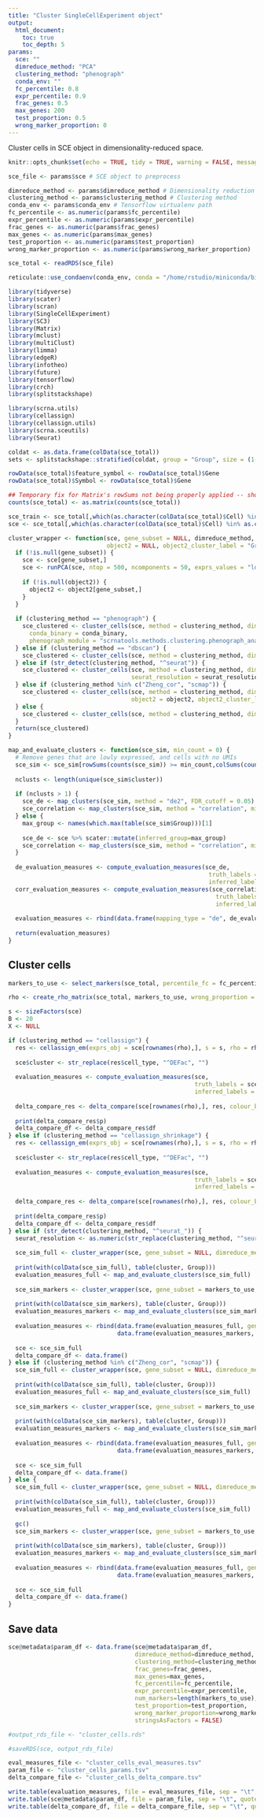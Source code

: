 ```yaml
---
title: "Cluster SingleCellExperiment object"
output: 
  html_document:
    toc: true
    toc_depth: 5
params:
  sce: ""
  dimreduce_method: "PCA"
  clustering_method: "phenograph"
  conda_env: ""
  fc_percentile: 0.8
  expr_percentile: 0.9
  frac_genes: 0.5
  max_genes: 200
  test_proportion: 0.5
  wrong_marker_proportion: 0
---
```


Cluster cells in SCE object in dimensionality-reduced space. 

```r
knitr::opts_chunk$set(echo = TRUE, tidy = TRUE, warning = FALSE, message = FALSE, cache = FALSE)
```

```r
sce_file <- params$sce # SCE object to preprocess

dimreduce_method <- params$dimreduce_method # Dimensionality reduction method
clustering_method <- params$clustering_method # Clustering method
conda_env <- params$conda_env # Tensorflow virtualenv path
fc_percentile <- as.numeric(params$fc_percentile)
expr_percentile <- as.numeric(params$expr_percentile)
frac_genes <- as.numeric(params$frac_genes)
max_genes <- as.numeric(params$max_genes)
test_proportion <- as.numeric(params$test_proportion)
wrong_marker_proportion <- as.numeric(params$wrong_marker_proportion)

sce_total <- readRDS(sce_file)
```

```r
reticulate::use_condaenv(conda_env, conda = "/home/rstudio/miniconda/bin/conda")

library(tidyverse)
library(scater)
library(scran)
library(SingleCellExperiment)
library(SC3)
library(Matrix)
library(mclust)
library(multiClust)
library(limma)
library(edgeR)
library(infotheo)
library(future)
library(tensorflow)
library(crch)
library(splitstackshape)

library(scrna.utils)
library(cellassign)
library(cellassign.utils)
library(scrna.sceutils)
library(Seurat)
```

```r
coldat <- as.data.frame(colData(sce_total))
sets <- splitstackshape::stratified(coldat, group = "Group", size = (1-test_proportion), bothSets = TRUE)

rowData(sce_total)$feature_symbol <- rowData(sce_total)$Gene
rowData(sce_total)$Symbol <- rowData(sce_total)$Gene

## Temporary fix for Matrix's rowSums not being properly applied -- shouldn't be happening
counts(sce_total) <- as.matrix(counts(sce_total))

sce_train <- sce_total[,which(as.character(colData(sce_total)$Cell) %in% as.character(sets$SAMP1$Cell))]
sce <- sce_total[,which(as.character(colData(sce_total)$Cell) %in% as.character(sets$SAMP2$Cell))]
```

```r
cluster_wrapper <- function(sce, gene_subset = NULL, dimreduce_method, clustering_method, conda_env = "r-tensorflow", conda_binary = "/home/rstudio/miniconda/bin/conda", seurat_resolution = 0.6,
                            object2 = NULL, object2_cluster_label = "Group") {
  if (!is.null(gene_subset)) {
    sce <- sce[gene_subset,]
    sce <- runPCA(sce, ntop = 500, ncomponents = 50, exprs_values = "logcounts")
    
    if (!is.null(object2)) {
      object2 <- object2[gene_subset,]
    }
  }
  
  if (clustering_method == "phenograph") {
    sce_clustered <- cluster_cells(sce, method = clustering_method, dimreduce_type = dimreduce_method, conda_env = conda_env, 
      conda_binary = conda_binary,
      phenograph_module = "scrnatools.methods.clustering.phenograph_analysis")
  } else if (clustering_method == "dbscan") {
    sce_clustered <- cluster_cells(sce, method = clustering_method, dimreduce_type = dimreduce_method, dbscan_epsilon = 0.5, dbscan_minPoints = 5)
  } else if (str_detect(clustering_method, "^seurat")) {
    sce_clustered <- cluster_cells(sce, method = clustering_method, dimreduce_type = dimreduce_method,
                                   seurat_resolution = seurat_resolution)
  } else if (clustering_method %in% c("Zheng_cor", "scmap")) {
    sce_clustered <- cluster_cells(sce, method = clustering_method, dimreduce_type = dimreduce_method,
                                   object2 = object2, object2_cluster_label = object2_cluster_label)
  } else {
    sce_clustered <- cluster_cells(sce, method = clustering_method, dimreduce_type = dimreduce_method)
  }
  return(sce_clustered)
}

map_and_evaluate_clusters <- function(sce_sim, min_count = 0) {
  # Remove genes that are lowly expressed, and cells with no UMIs
  sce_sim <- sce_sim[rowSums(counts(sce_sim)) >= min_count,colSums(counts(sce_sim)) > 0]
  
  nclusts <- length(unique(sce_sim$cluster))
  
  if (nclusts > 1) {
    sce_de <- map_clusters(sce_sim, method = "de2", FDR_cutoff = 0.05)
    sce_correlation <- map_clusters(sce_sim, method = "correlation", min_correlation = 0)
  } else {
    max_group <- names(which.max(table(sce_sim$Group)))[1]
    
    sce_de <- sce %>% scater::mutate(inferred_group=max_group)
    sce_correlation <- map_clusters(sce_sim, method = "correlation", min_correlation = 0)
  }
  
  de_evaluation_measures <- compute_evaluation_measures(sce_de, 
                                                         truth_labels = sce_de$Group,
                                                         inferred_labels = sce_de$inferred_group)
  corr_evaluation_measures <- compute_evaluation_measures(sce_correlation, 
                                                           truth_labels = sce_correlation$Group,
                                                           inferred_labels = sce_correlation$inferred_group)
  
  evaluation_measures <- rbind(data.frame(mapping_type = "de", de_evaluation_measures, stringsAsFactors = FALSE), data.frame(mapping_type = "correlation", corr_evaluation_measures, stringsAsFactors = FALSE))
  
  return(evaluation_measures)
}
```

## Cluster cells

```r
markers_to_use <- select_markers(sce_total, percentile_fc = fc_percentile, percentile_meanexpr = expr_percentile, frac_genes = frac_genes, max_genes_per_class = max_genes)

rho <- create_rho_matrix(sce_total, markers_to_use, wrong_proportion = wrong_marker_proportion)

s <- sizeFactors(sce)
B <- 20
X <- NULL

if (clustering_method == "cellassign") {
  res <- cellassign_em(exprs_obj = sce[rownames(rho),], s = s, rho = rho, X = X, B = B, use_priors = FALSE, prior_type = "shrinkage", delta_variance_prior = FALSE, verbose = FALSE, em_convergence_thres = 1e-5, min_delta = 0, num_runs = 5)
  
  sce$cluster <- str_replace(res$cell_type, "^DEFac", "")
  
  evaluation_measures <- compute_evaluation_measures(sce, 
                                                     truth_labels = sce$Group,
                                                     inferred_labels = sce$cluster)
  
  delta_compare_res <- delta_compare(sce[rownames(rho),], res, colour_by = "Group", shape_by = "high_expr")
  
  print(delta_compare_res$p)
  delta_compare_df <- delta_compare_res$df
} else if (clustering_method == "cellassign_shrinkage") {
  res <- cellassign_em(exprs_obj = sce[rownames(rho),], s = s, rho = rho, X = X, B = B, use_priors = TRUE, prior_type = "shrinkage", delta_variance_prior = FALSE, verbose = FALSE, em_convergence_thres = 1e-5, min_delta = 0, num_runs = 5)
  
  sce$cluster <- str_replace(res$cell_type, "^DEFac", "")
  
  evaluation_measures <- compute_evaluation_measures(sce, 
                                                     truth_labels = sce$Group,
                                                     inferred_labels = sce$cluster)
  
  delta_compare_res <- delta_compare(sce[rownames(rho),], res, colour_by = "Group", shape_by = "high_expr")
  
  print(delta_compare_res$p)
  delta_compare_df <- delta_compare_res$df
} else if (str_detect(clustering_method, "^seurat_")) {
  seurat_resolution <- as.numeric(str_replace(clustering_method, "^seurat_", ""))
  
  sce_sim_full <- cluster_wrapper(sce, gene_subset = NULL, dimreduce_method = dimreduce_method, clustering_method = "seurat", seurat_resolution = seurat_resolution)
  
  print(with(colData(sce_sim_full), table(cluster, Group)))
  evaluation_measures_full <- map_and_evaluate_clusters(sce_sim_full)
  
  sce_sim_markers <- cluster_wrapper(sce, gene_subset = markers_to_use, dimreduce_method = dimreduce_method, clustering_method = "seurat", seurat_resolution = seurat_resolution)
  
  print(with(colData(sce_sim_markers), table(cluster, Group)))
  evaluation_measures_markers <- map_and_evaluate_clusters(sce_sim_markers)
  
  evaluation_measures <- rbind(data.frame(evaluation_measures_full, gene_set="full"),
                               data.frame(evaluation_measures_markers, gene_set="markers"))
  
  sce <- sce_sim_full
  delta_compare_df <- data.frame()
} else if (clustering_method %in% c("Zheng_cor", "scmap")) {
  sce_sim_full <- cluster_wrapper(sce, gene_subset = NULL, dimreduce_method = dimreduce_method, clustering_method = clustering_method, object2 = sce_train, object2_cluster_label = "Group")
  
  print(with(colData(sce_sim_full), table(cluster, Group)))
  evaluation_measures_full <- map_and_evaluate_clusters(sce_sim_full)
  
  sce_sim_markers <- cluster_wrapper(sce, gene_subset = markers_to_use, dimreduce_method = dimreduce_method, clustering_method = clustering_method, object2 = sce_train, object2_cluster_label = "Group")
  
  print(with(colData(sce_sim_markers), table(cluster, Group)))
  evaluation_measures_markers <- map_and_evaluate_clusters(sce_sim_markers)
  
  evaluation_measures <- rbind(data.frame(evaluation_measures_full, gene_set="full"),
                               data.frame(evaluation_measures_markers, gene_set="markers"))
  
  sce <- sce_sim_full
  delta_compare_df <- data.frame()
} else {
  sce_sim_full <- cluster_wrapper(sce, gene_subset = NULL, dimreduce_method = dimreduce_method, clustering_method = clustering_method)
  
  print(with(colData(sce_sim_full), table(cluster, Group)))
  evaluation_measures_full <- map_and_evaluate_clusters(sce_sim_full)
  
  gc()
  sce_sim_markers <- cluster_wrapper(sce, gene_subset = markers_to_use, dimreduce_method = dimreduce_method, clustering_method = clustering_method)
  
  print(with(colData(sce_sim_markers), table(cluster, Group)))
  evaluation_measures_markers <- map_and_evaluate_clusters(sce_sim_markers)
  
  evaluation_measures <- rbind(data.frame(evaluation_measures_full, gene_set="full"),
                               data.frame(evaluation_measures_markers, gene_set="markers"))
  
  sce <- sce_sim_full
  delta_compare_df <- data.frame()
}
```

## Save data

```r
sce@metadata$param_df <- data.frame(sce@metadata$param_df,
                                    dimreduce_method=dimreduce_method,
                                    clustering_method=clustering_method,
                                    frac_genes=frac_genes,
                                    max_genes=max_genes,
                                    fc_percentile=fc_percentile,
                                    expr_percentile=expr_percentile,
                                    num_markers=length(markers_to_use),
                                    test_proportion=test_proportion,
                                    wrong_marker_proportion=wrong_marker_proportion,
                                    stringsAsFactors = FALSE)

#output_rds_file <- "cluster_cells.rds"

#saveRDS(sce, output_rds_file)
```

```r
eval_measures_file <- "cluster_cells_eval_measures.tsv"
param_file <- "cluster_cells_params.tsv"
delta_compare_file <- "cluster_cells_delta_compare.tsv"

write.table(evaluation_measures, file = eval_measures_file, sep = "\t", quote = FALSE, row.names = FALSE, col.names = TRUE)
write.table(sce@metadata$param_df, file = param_file, sep = "\t", quote = FALSE, row.names = FALSE, col.names = TRUE)
write.table(delta_compare_df, file = delta_compare_file, sep = "\t", quote = FALSE, row.names = FALSE, col.names = TRUE)
```



